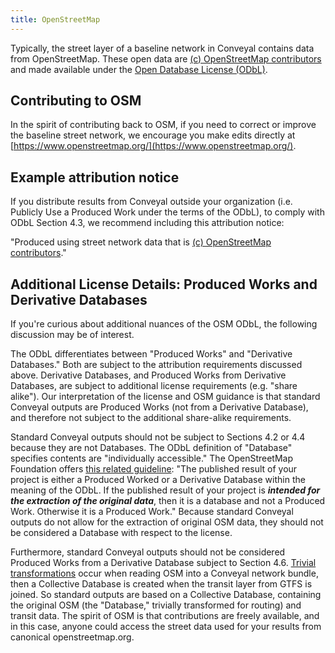 ```yaml
---
title: OpenStreetMap
---
```


Typically, the street layer of a baseline network in Conveyal contains data from OpenStreetMap. These open data are [(c) OpenStreetMap contributors](https://www.openstreetmap.org/copyright) and made available under the [Open Database License (ODbL)](https://opendatacommons.org/licenses/odbl/1-0/).

## Contributing to OSM

In the spirit of contributing back to OSM, if you need to correct or improve the baseline street network, we encourage you make edits directly at [https://www.openstreetmap.org/](https://www.openstreetmap.org/).

## Example attribution notice

If you distribute results from Conveyal outside your organization (i.e. Publicly Use a Produced Work under the terms of the ODbL), to comply with ODbL Section 4.3, we recommend including this attribution notice:

"Produced using street network data that is [(c) OpenStreetMap contributors](https://www.openstreetmap.org/copyright)."

## Additional License Details: Produced Works and Derivative Databases

If you're curious about additional nuances of the OSM ODbL, the following discussion may be of interest.

The ODbL differentiates between "Produced Works" and "Derivative Databases." Both are subject to the attribution requirements discussed above. Derivative Databases, and Produced Works from Derivative Databases, are subject to additional license requirements (e.g. "share alike"). Our interpretation of the license and OSM guidance is that standard Conveyal outputs are Produced Works (not from a Derivative Database), and therefore not subject to the additional share-alike requirements.

Standard Conveyal outputs should not be subject to Sections 4.2 or 4.4 because they are not Databases. The ODbL definition of "Database" specifies contents are "individually accessible." The OpenStreetMap Foundation offers [this related guideline](https://wiki.osmfoundation.org/wiki/Licence/Community_Guidelines/Produced_Work_-_Guideline): "The published result of your project is either a Produced Worked or a Derivative Database within the meaning of the ODbL. If the published result of your project is ***intended for the extraction of the original data***, then it is a database and not a Produced Work. Otherwise it is a Produced Work." Because standard Conveyal outputs do not allow for the extraction of original OSM data, they should not be considered a Database with respect to the license.

Furthermore, standard Conveyal outputs should not be considered Produced Works from a Derivative Database subject to Section 4.6.  [Trivial transformations](https://wiki.osmfoundation.org/wiki/Licence/Community_Guidelines/Trivial_Transformations_-_Guideline) occur when reading OSM into a Conveyal network bundle, then a Collective Database is created when the transit layer from GTFS is joined. So standard outputs are based on a Collective Database, containing the original OSM (the "Database," trivially transformed for routing) and transit data. The spirit of OSM is that contributions are freely available, and in this case, anyone could access the street data used for your results from canonical openstreetmap.org.